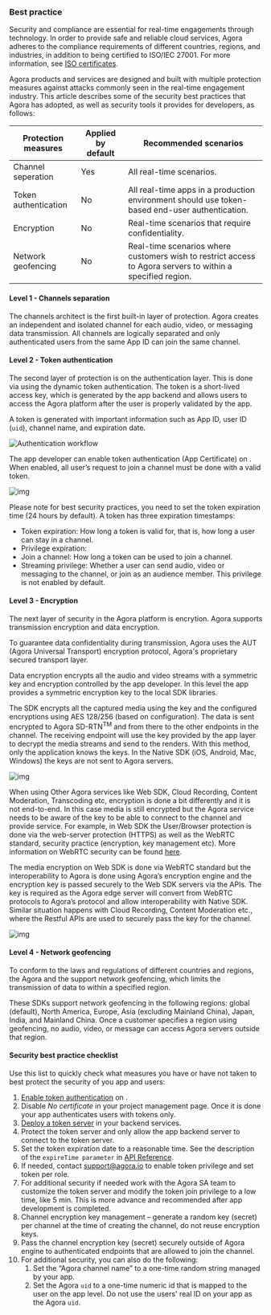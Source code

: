 ### Best practice

Security and compliance are essential for real-time engagements through technology. In order to provide safe and reliable cloud services, Agora adheres to the compliance requirements of different countries, regions, and industries, in addition to being certified to ISO/IEC 27001. For more information, see [ISO certificates](#iso-certificates).

Agora products and services are designed and built with multiple protection measures against attacks commonly seen in the real-time engagement industry. This article describes some of the security best practices that Agora has adopted, as well as security tools it provides for developers, as follows:


|Protection measures |Applied by default |Recommended scenarios|
|---|---|---|
|Channel seperation |Yes |All real-time scenarios.| 
|Token authentication |No |All real-time apps in a production environment should use token-based end-user authentication.|
|Encryption |No |Real-time scenarios that require confidentiality.| 
|Network geofencing |No |Real-time scenarios where customers wish to restrict access to Agora servers to within a specified region.|


#### Level 1 - Channels separation

The channels architect is the first built-in layer of protection. Agora creates an independent and isolated channel for each audio, video, or messaging data transmission. All channels are logically separated and only authenticated users from the same App ID can join the same channel.

#### Level 2 - Token authentication

The second layer of protection is on the authentication layer. This is done via using the dynamic token authentication. The token is a short-lived access key, which is generated by the app backend and allows users to access the Agora platform after the user is properly validated by the app.

A token is generated with important information such as App ID, user ID (`uid`), channel name, and expiration date.

![Authentication workflow](/images/chat/chat-authentication.svg)

The app developer can enable token authentication (App Certificate) on <Link to="{{Global.AGORA_CONSOLE_URL}}"><Vg k="CONSOLE" /></Link>. When enabled, all user’s request to join a channel must be done with a valid token.

![img](/images/certificate-enable.png)

Please note for best security practices, you need to set the token expiration time (24 hours by default). A token has three expiration timestamps:

- Token expiration: How long a token is valid for, that is, how long a user can stay in a channel.
- Privilege expiration:
 - Join a channel: How long a token can be used to join a channel.
 - Streaming privilege: Whether a user can send audio, video or messaging to the channel, or join as an audience member. This privilege is not enabled by default.

#### Level 3 - Encryption

The next layer of security in the Agora platform is encrytion. Agora supports transmission encryption and data encryption. 

To guarantee data confidentiality during transmission, Agora uses the AUT (Agora Universal Transport) encryption protocol, Agora's proprietary secured transport layer.

Data encryption encrypts all the audio and video streams with a symmetric key and encryption controlled by the app developer. In this level the app provides a symmetric encryption key to the local SDK libraries. 

The SDK encrypts all the captured media using the key and the configured encryptions using AES 128/256 (based on configuration). The data is sent encrypted to Agora SD-RTN<sup>TM</sup> and from there to the other endpoints in the channel. The receiving endpoint will use the key provided by the app layer to decrypt the media streams and send to the renders. With this method, only the application knows the keys. In the Native SDK (iOS, Android, Mac, Windows) the keys are not sent to Agora servers.

![img](/images/common/token-encryption.svg)

When using Other Agora services like Web SDK, Cloud Recording, Content Moderation, Transcoding etc, encryption is done a bit differently and it is not end-to-end. In this case media is still encrypted but the Agora service needs to be aware of the key to be able to connect to the channel and provide service. For example, in Web SDK the User/Browser protection is done via the web-server protection (HTTPS) as well as the WebRTC standard, security practice (encryption, key management etc). More information on WebRTC security can be found [here](https://webrtc-security.github.io/).

The media encryption on Web SDK is done via WebRTC standard but the interoperability to Agora is done using Agora’s encryption engine and the encryption key is passed securely to the Web SDK servers via the APIs. The key is required as the Agora edge server will convert from WebRTC protocols to Agora’s protocol and allow interoperability with Native SDK. Similar situation happens with Cloud Recording, Content Moderation etc., where the Restful APIs are used to securely pass the key for the channel.

![img](/images/common/media-encryption.svg)

#### Level 4 - Network geofencing

To conform to the laws and regulations of different countries and regions, the Agora <Vg k="VSDK" /> and the <Vg k="MESS_SDK" /> support network geofencing, which limits the transmission of data to within a specified region.

These SDKs support network geofencing in the following regions: global (default), North America, Europe, Asia (excluding Mainland China), Japan, India, and Mainland China. Once a customer specifies a region using geofencing, no audio, video, or message can access Agora servers outside that region.

#### Security best practice checklist

Use this list to quickly check what measures you have or have not taken to best protect the security of you app and users:

1. [Enable token authentication](../get-started/manage-agora-account#manage-app-certificates) on <Link to="{{Global.AGORA_CONSOLE_URL}}"><Vg k="CONSOLE" /></Link>.
2. Disable *No certificate* in your project management page. Once it is done your app authenticates users with tokens only.
3. [Deploy a token server](/video-calling/get-started/authentication-workflow) in your backend services.
4. Protect the token server and only allow the app backend server to connect to the token server.
5. Set the token expiration date to a reasonable time. See the description of the `expireTime parameter` in [API Reference](/video-calling/get-started/authentication-workflow#token-server-get-request-structure).
6. If needed, contact  support@agora.io to enable token privilege and set token per role.
7. For additional security if needed work with the Agora SA team to customize the token server and modify the token join privilege to a low time, like 5 min. This is more advance and recommended after app development is completed.
8. Channel encryption key management – generate a random key (secret) per channel at the time of creating the channel, do not reuse encryption keys.
9. Pass the channel encryption key (secret) securely outside of Agora engine to authenticated endpoints that are allowed to join the channel.
10. For additional security, you can also do the following:
    1. Set the “Agora channel name” to a one-time random string managed by your app.
    2. Set the Agora `uid` to a one-time numeric id that is mapped to the user on the app level. Do not use the users' real ID on your app as the Agora `uid`.